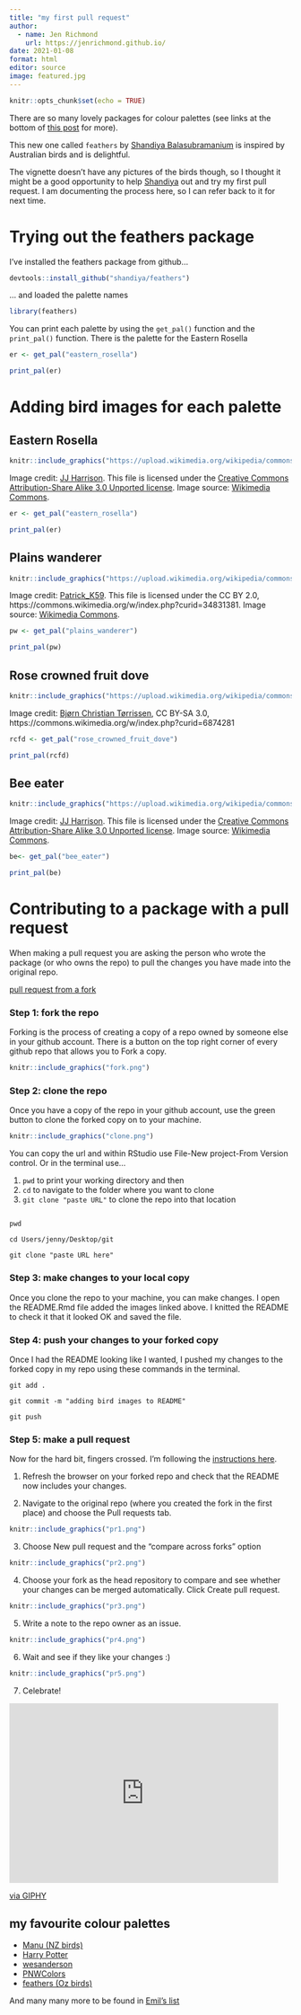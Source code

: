 ```yaml
---
title: "my first pull request"
author:
  - name: Jen Richmond
    url: https://jenrichmond.github.io/
date: 2021-01-08
format: html
editor: source
image: featured.jpg
---
```


```r
knitr::opts_chunk$set(echo = TRUE)
```



There are so many lovely packages for colour palettes (see links at the bottom of [this post](http://jenrichmond.rbind.io/post/idhtg-how-to-use-colour-palettes-with-ggplot/) for more). 

This new one called `feathers` by [Shandiya Balasubramanium](https://github.com/shandiya/feathers) is inspired by Australian birds and is delightful. 

The vignette doesn't have any pictures of the birds though, so I thought it might be a good opportunity to help [Shandiya](https://twitter.com/ShandiyaB) out and try my first pull request. I am documenting the process here, so I can refer back to it for next time. 

# Trying out the feathers package

I've installed the feathers package from github... 

```r
devtools::install_github("shandiya/feathers")
```

... and loaded the palette names
```r
library(feathers)


```


You can print each palette by using the `get_pal()` function and the `print_pal()` function. There is the palette for the Eastern Rosella

```r
er <- get_pal("eastern_rosella")

print_pal(er)
```




# Adding bird images for each palette

## Eastern Rosella

```r
knitr::include_graphics("https://upload.wikimedia.org/wikipedia/commons/thumb/3/33/Platycercus_eximius_diemenensis_male.jpg/800px-Platycercus_eximius_diemenensis_male.jpg")
```

Image credit: [JJ Harrison](https://www.jjharrison.com.au/). This file is licensed under the [Creative Commons](https://en.wikipedia.org/wiki/Creative_Commons) [Attribution-Share Alike 3.0 Unported license](https://creativecommons.org/licenses/by-sa/3.0/deed.en). Image source: [Wikimedia Commons](https://commons.wikimedia.org/wiki/File:Platycercus_eximius_diemenensis_male.jpg). 


```r
er <- get_pal("eastern_rosella")

print_pal(er)
```

## Plains wanderer

```r
knitr::include_graphics("https://upload.wikimedia.org/wikipedia/commons/thumb/8/8a/Pedionomus_torquatus%2C_NSW_1.jpg/1024px-Pedionomus_torquatus%2C_NSW_1.jpg")
```

Image credit: [Patrick_K59](https://www.flickr.com/photos/patrick_k59/14368940377/). This file is licensed under the CC BY 2.0, https://commons.wikimedia.org/w/index.php?curid=34831381. Image source: [Wikimedia Commons](https://commons.wikimedia.org/wiki/File:Pedionomus_torquatus,_NSW_1.jpg). 


```r
pw <- get_pal("plains_wanderer")

print_pal(pw)
```





## Rose crowned fruit dove

```r
knitr::include_graphics("https://upload.wikimedia.org/wikipedia/commons/thumb/8/82/Rose-Crowned_Fruit_Dove.jpg/800px-Rose-Crowned_Fruit_Dove.jpg")
```

Image credit: [Bjørn Christian Tørrissen](http://bjornfree.com/galleries.html), CC BY-SA 3.0, https://commons.wikimedia.org/w/index.php?curid=6874281



```r
rcfd <- get_pal("rose_crowned_fruit_dove")

print_pal(rcfd)
```

## Bee eater

```r
knitr::include_graphics("https://upload.wikimedia.org/wikipedia/commons/thumb/d/df/Merops_ornatus_-_Centenary_Lakes.jpg/800px-Merops_ornatus_-_Centenary_Lakes.jpg")
```


Image credit: [JJ Harrison](https://www.jjharrison.com.au/). This file is licensed under the [Creative Commons](https://en.wikipedia.org/wiki/Creative_Commons) [Attribution-Share Alike 3.0 Unported license](https://creativecommons.org/licenses/by-sa/3.0/deed.en). Image source: [Wikimedia Commons](https://commons.wikimedia.org/wiki/File:Merops_ornatus_-_Centenary_Lakes.jpg). 

```r
be<- get_pal("bee_eater")

print_pal(be)
```



# Contributing to a package with a pull request

When making a pull request you are asking the person who wrote the package (or who owns the repo) to pull the changes you have made into the original repo. 

[pull request from a fork](https://docs.github.com/en/free-pro-team@latest/github/collaborating-with-issues-and-pull-requests/creating-a-pull-request-from-a-fork)

### Step 1: fork the repo

Forking is the process of creating a copy of a repo owned by someone else in your github account. There is a button on the top right corner of every github repo that allows you to Fork a copy. 

```r
knitr::include_graphics("fork.png")
```

### Step 2: clone the repo

Once you have a copy of the repo in your github account, use the green button to clone the forked copy on to your machine. 

```r
knitr::include_graphics("clone.png")
```

You can copy the url and within RStudio use File-New project-From Version control. Or in the terminal use... 

1. `pwd` to print your working directory and then 
2. `cd` to navigate to the folder where you want to clone 
3. `git clone "paste URL"`  to clone the repo into that location 

``` 

pwd 

cd Users/jenny/Desktop/git

git clone "paste URL here"

```

### Step 3: make changes to your local copy

Once you clone the repo to your machine, you can make changes. I open the README.Rmd file added the images linked above. I knitted the README to check it that it looked OK and saved the file.


### Step 4: push your changes to your forked copy

Once I had the README looking like I wanted, I pushed my changes to the forked copy in my repo using these commands in the terminal. 

```
git add .

git commit -m "adding bird images to README"

git push

```


### Step 5: make a pull request

Now for the hard bit, fingers crossed. I'm following the [instructions here](https://docs.github.com/en/free-pro-team@latest/github/collaborating-with-issues-and-pull-requests/creating-a-pull-request-from-a-fork). 

1. Refresh the browser on your forked repo and check that the README now includes your changes.


2. Navigate to the original repo (where you created the fork in the first place) and choose the Pull requests tab. 

```r
knitr::include_graphics("pr1.png")
```

3. Choose New pull request and the "compare across forks" option

```r
knitr::include_graphics("pr2.png")
```
4. Choose your fork as the head repository to compare and see whether your changes can be merged automatically. Click Create pull request. 

```r
knitr::include_graphics("pr3.png")
```

5. Write a note to the repo owner as an issue. 

```r
knitr::include_graphics("pr4.png")
```

6. Wait and see if they like your changes :)


```r
knitr::include_graphics("pr5.png")
```


7. Celebrate!

<iframe src="https://giphy.com/embed/3oz8xRF0v9WMAUVLNK" width="480" height="320" frameBorder="0" class="giphy-embed" allowFullScreen></iframe><p><a href="https://giphy.com/gifs/studiosoriginals-3oz8xRF0v9WMAUVLNK">via GIPHY</a></p>


## my favourite colour palettes

- [Manu (NZ birds)](https://github.com/G-Thomson/Manu)
- [Harry Potter](https://github.com/aljrico/harrypotter)
- [wesanderson](https://github.com/karthik/wesanderson)
- [PNWColors](https://github.com/jakelawlor/PNWColors)
- [feathers (Oz birds)](https://github.com/shandiya/feathers)

And many many more to be found in [Emil's list](https://github.com/EmilHvitfeldt/r-color-palettes)